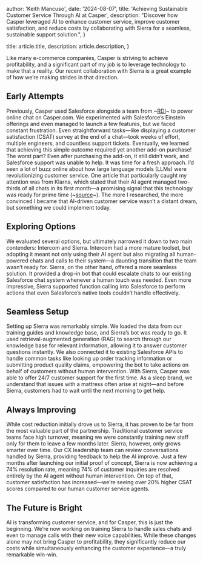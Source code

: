 
  author: 'Keith Mancuso',
  date: '2024-08-07',
  title: 'Achieving Sustainable Customer Service Through AI at Casper',
  description:
    "Discover how Casper leveraged AI to enhance customer service, improve customer satisfaction, and reduce costs by collaborating with Sierra for a seamless, sustainable support solution.",
}

  title: article.title,
  description: article.description,
}


Like many e-commerce companies, Casper is striving to achieve profitability, and a significant part of my job is to leverage technology to make that a reality. Our recent collaboration with Sierra is a great example of how we’re making strides in that direction.
## Early Attempts
Previously, Casper used Salesforce alongside a team from ~[RDI](https://rdicorp.com/)~ to power online chat on Casper.com. We experimented with Salesforce’s Einstein offerings and even managed to launch a few features, but we faced constant frustration. Even straightforward tasks—like displaying a customer satisfaction (CSAT) survey at the end of a chat—took weeks of effort, multiple engineers, and countless support tickets. Eventually, we learned that achieving this simple outcome required yet another add-on purchase! The worst part? Even after purchasing the add-on, it still didn’t work, and Salesforce support was unable to help.
It was time for a fresh approach. I’d seen a lot of buzz online about how large language models (LLMs) were revolutionizing customer service. One article that particularly caught my attention was from Klarna, which stated that their AI agent managed two-thirds of all chats in its first month—a promising signal that this technology was ready for prime time (~[source](https://www.klarna.com/international/press/klarna-ai-assistant-handles-two-thirds-of-customer-service-chats-in-its-first-month/)~). The more I researched, the more convinced I became that AI-driven customer service wasn’t a distant dream, but something we could implement today.
## Exploring Options
We evaluated several options, but ultimately narrowed it down to two main contenders: Intercom and Sierra. Intercom had a more mature toolset, but adopting it meant not only using their AI agent but also migrating all human-powered chats and calls to their system—a daunting transition that the team wasn’t ready for.
Sierra, on the other hand, offered a more seamless solution. It provided a drop-in bot that could escalate chats to our existing Salesforce chat system whenever a human touch was needed. Even more impressive, Sierra supported function calling into Salesforce to perform actions that even Salesforce’s native tools couldn’t handle effectively.
## Seamless Setup
Setting up Sierra was remarkably simple. We loaded the data from our training guides and knowledge base, and Sierra’s bot was ready to go. It used retrieval-augmented generation (RAG) to search through our knowledge base for relevant information, allowing it to answer customer questions instantly.
We also connected it to existing Salesforce APIs to handle common tasks like looking up order tracking information or submitting product quality claims, empowering the bot to take actions on behalf of customers without human intervention.
With Sierra, Casper was able to offer 24/7 customer support for the first time. As a sleep brand, we understand that issues with a mattress often arise at night—and before Sierra, customers had to wait until the next morning to get help.
## Always Improving
While cost reduction initially drove us to Sierra, it has proven to be far from the most valuable part of the partnership. Traditional customer service teams face high turnover, meaning we were constantly training new staff only for them to leave a few months later. Sierra, however, only grows smarter over time.
Our CX leadership team can review conversations handled by Sierra, providing feedback to help the AI improve. Just a few months after launching our initial proof of concept, Sierra is now achieving a 74% resolution rate, meaning 74% of customer inquiries are resolved entirely by the AI agent without human intervention. On top of that, customer satisfaction has increased—we’re seeing over 20% higher CSAT scores compared to our human customer service agents.
## The Future is Bright
AI is transforming customer service, and for Casper, this is just the beginning. We’re now working on training Sierra to handle sales chats and even to manage calls with their new voice capabilities.
While these changes alone may not bring Casper to profitability, they significantly reduce our costs while simultaneously enhancing the customer experience—a truly remarkable win-win.